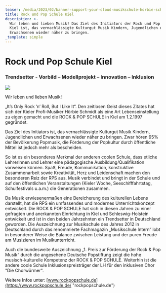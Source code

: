 ```yaml
---
teaser: /media/2023/02/banner-support-your-cloud-musikschule-horbie-schmidt-1.jpg
title: Rock und Pop Schule Kiel
description: >-
  Wir leben und lieben Musik! Das Ziel des Initiators der Rock und Pop Schule
  Kiel ist, das vernachlässigte Kulturgut Musik Kindern, Jugendlichen und
  Erwachsenen wieder näher zu bringen.
_template: simple
---
```


# Rock und Pop Schule Kiel

### Trendsetter - Vorbild – Modellprojekt – Innovation – Inklusion

![](/media/2023/02/banner-support-your-cloud-musikschule-horbie-schmidt-1.jpg)

Wir leben und lieben Musik!

„It’s Only Rock ’n‘ Roll, But I Like It“. Den zeitlosen Geist dieses Zitates hat sich der Kieler Profi-Musiker Hörbie Schmidt als eine Art Lebenseinstellung zu eigen gemacht und die ROCK & POP SCHULE in Kiel am 1.2.1997 gegründet.

Das Ziel des Initiators ist, das vernachlässigte Kulturgut Musik Kindern, Jugendlichen und Erwachsenen wieder näher zu bringen. Zwar hören 95% der Bevölkerung Popmusik, die Förderung der Popkultur durch öffentliche Mittel ist jedoch mehr als bescheiden.

So ist es ein besonderes Merkmal der anderen coolen Schule, dass etliche Lehrerinnen und Lehrer eine pädagogische Ausbildung/Qualifikation vorweisen können. Spaß, Freude, Kommunikation, konstruktive Zusammenarbeit sowie Kreativität, Herz und Leidenschaft machen den besonderen Reiz der RPS aus. Musik verbindet und bringt in der Schule und auf den öffentlichen Veranstaltungen (Kieler Woche, Seeschifffahrtstag, Schulfestivals u.a.m.) die Generationen zusammen.

Da Musik erwiesenermaßen eine Bereicherung des kulturellen Lebens darstellt, hat die RPS ein umfassendes und modernes Unterrichtskonzept entwickelt. Die ROCK & POP SCHULE hat sich in diesen Jahren zu einer gefragten und anerkannten Einrichtung in Kiel und Schleswig-Holstein entwickelt und ist in den beiden Jahrzehnten ein Trendsetter in Deutschland geworden. Die Auszeichnung zur Musikschule des Jahres 2012 in Deutschland durch das renommierte Fachmagazin „Musikschule Intern“ lobt in besonderer Weise die Balance zwischen Leistung und der puren Freude am Musizieren im Musikunterricht.

Auch die bundesweite Auszeichnung „1. Preis zur Förderung der Rock & Pop Musik“ durch die angesehene Deutsche Popstiftung zeigt die hohe musisch-kulturelle Kompetenz der ROCK & POP SCHULE. Weiterhin ist die andere coole Schule Inklusionspreisträger der LH für den inklusiven Chor "Die Chorwürmer".

Weitere Infos unter: [www.rockpopschule.de](https://www.rockpopschule.de/ "rockpopschule.de")
